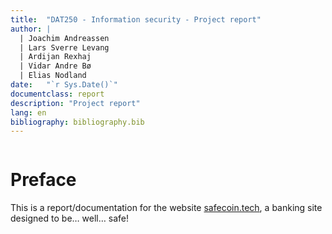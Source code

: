 ```yaml
---
title:  "DAT250 - Information security - Project report"
author: |
  | Joachim Andreassen
  | Lars Sverre Levang
  | Ardijan Rexhaj
  | Vidar Andre Bø
  | Elias Nodland
date:   "`r Sys.Date()`"
documentclass: report
description: "Project report"
lang: en
bibliography: bibliography.bib
---
```


```r
```

# Preface {-}

This is a report/documentation for the website [safecoin.tech](https://safecoin.tech/), a banking site designed to be... well... safe!
